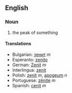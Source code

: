 ==English==

===Noun===

# the peak of something

====Translations====
*Bulgarian: [[зенит]] ''m''
*Esperanto: [[zenito]]
*German: [[Zenit]] ''m''
*Interlingua: [[zenit]]
*Polish: [[zenit]] ''m'', [[apogeum]] ''n''
*Portuguese: [[zênite]] ''m''
*Spanish: [[cenit]] ''m''
